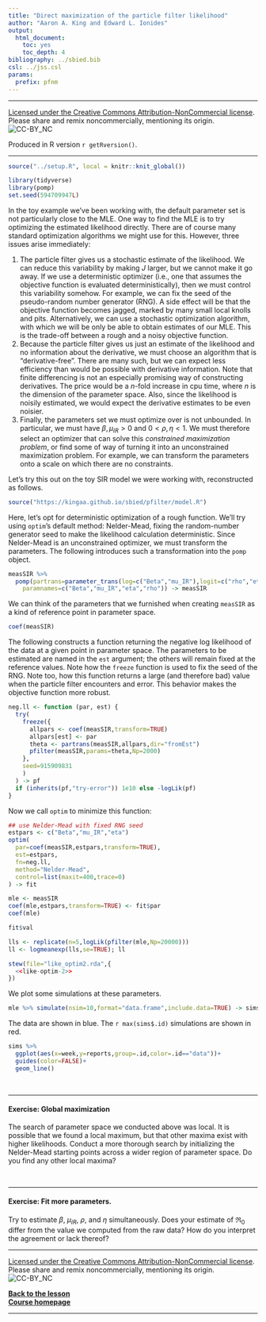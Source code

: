 ```yaml
---
title: "Direct maximization of the particle filter likelihood"
author: "Aaron A. King and Edward L. Ionides"
output:
  html_document:
    toc: yes
    toc_depth: 4
bibliography: ../sbied.bib
csl: ../jss.csl
params:
  prefix: pfnm
---
```


-----------------------------------

[Licensed under the Creative Commons Attribution-NonCommercial license](http://creativecommons.org/licenses/by-nc/4.0/).
Please share and remix noncommercially, mentioning its origin.  
![CC-BY_NC](../graphics/cc-by-nc.png)

Produced in R version `r getRversion()`.

-----------------------------------

```r
source("../setup.R", local = knitr::knit_global())
```
```r
library(tidyverse)
library(pomp)
set.seed(594709947L)
```

\newcommand\prob{\mathbb{P}}
\newcommand\E{\mathbb{E}}
\newcommand\var{\mathrm{Var}}
\newcommand\cov{\mathrm{Cov}}
\newcommand\loglik{\ell}
\newcommand\R{\mathbb{R}}
\newcommand\data[1]{#1^*}
\newcommand\params{\, ; \,}
\newcommand\transpose{\scriptsize{T}}
\newcommand\eqspace{\quad\quad\quad}
\newcommand\lik{\mathscr{L}}
\newcommand\loglik{\ell}
\newcommand\profileloglik[1]{\ell^\mathrm{profile}_#1}
\newcommand\Rzero{\mathfrak{R}_0}

In the toy example we've been working with, the default parameter set is not particularly close to the MLE.
One way to find the MLE is to try optimizing the estimated likelihood directly.
There are of course many standard optimization algorithms we might use for this.
However, three issues arise immediately:

1. The particle filter gives us a stochastic estimate of the likelihood.
We can reduce this variability by making $J$ larger, but we cannot make it go away.
If we use a deterministic optimizer (i.e., one that assumes the objective function is evaluated deterministically), then we must control this variability somehow.
For example, we can fix the seed of the pseudo-random number generator (RNG).
A side effect will be that the objective function becomes jagged, marked by many small local knolls and pits.
Alternatively, we can use a stochastic optimization algorithm, with which we will be only be able to obtain estimates of our MLE.
This is the trade-off between a rough and a noisy objective function.
1. Because the particle filter gives us just an estimate of the likelihood and no information about the derivative, we must choose an algorithm that is "derivative-free".
There are many such, but we can expect less efficiency than would be possible with derivative information.
Note that finite differencing is not an especially promising way of constructing derivatives. 
The price would be a $n$-fold increase in cpu time, where $n$ is the dimension of the parameter space.
Also, since the likelihood is noisily estimated, we would expect the derivative estimates to be even noisier.
1. Finally, the parameters set we must optimize over is not unbounded.
In particular, we must have $\beta,\mu_{IR}>0$ and $0<\rho,\eta<1$.
We must therefore select an optimizer that can solve this *constrained maximization problem*, or find some of way of turning it into an unconstrained maximization problem.
For example, we can transform the parameters onto a scale on which there are no constraints.

Let's try this out on the toy SIR model we were working with, reconstructed as follows.

```r
source("https://kingaa.github.io/sbied/pfilter/model.R")
```

Here, let's opt for deterministic optimization of a rough function.
We'll try using `optim`'s default method: Nelder-Mead, fixing the random-number generator seed to make the likelihood calculation deterministic.
Since Nelder-Mead is an unconstrained optimizer, we must transform the parameters.
The following introduces such a transformation into the `pomp` object.
```r
measSIR %>%
  pomp(partrans=parameter_trans(log=c("Beta","mu_IR"),logit=c("rho","eta")),
    paramnames=c("Beta","mu_IR","eta","rho")) -> measSIR
```

We can think of the parameters that we furnished when creating `measSIR` as a kind of reference point in parameter space.
```r
coef(measSIR)
```

The following constructs a function returning the negative log likelihood of the data at a given point in parameter space.
The parameters to be estimated are named in the `est` argument;
the others will remain fixed at the reference values.
Note how the `freeze` function is used to fix the seed of the RNG.
Note too, how this function returns a large (and therefore bad) value when the particle filter encounters and error.
This behavior makes the objective function more robust.

```r
neg.ll <- function (par, est) {
  try(
    freeze({
      allpars <- coef(measSIR,transform=TRUE)
      allpars[est] <- par
      theta <- partrans(measSIR,allpars,dir="fromEst")
      pfilter(measSIR,params=theta,Np=2000)
    },
    seed=915909831
    )
  ) -> pf
  if (inherits(pf,"try-error")) 1e10 else -logLik(pf)
}
```

Now we call `optim` to minimize this function:
```r
## use Nelder-Mead with fixed RNG seed
estpars <- c("Beta","mu_IR","eta")
optim(
  par=coef(measSIR,estpars,transform=TRUE),
  est=estpars,
  fn=neg.ll,
  method="Nelder-Mead",
  control=list(maxit=400,trace=0)
) -> fit

mle <- measSIR
coef(mle,estpars,transform=TRUE) <- fit$par
coef(mle)

fit$val

lls <- replicate(n=5,logLik(pfilter(mle,Np=20000)))
ll <- logmeanexp(lls,se=TRUE); ll
```
```r
stew(file="like_optim2.rda",{
  <<like-optim-2>>
})
```

We plot some simulations at these parameters.
```r
mle %>% simulate(nsim=10,format="data.frame",include.data=TRUE) -> sims
```
The data are shown in blue.
The `r max(sims$.id)` simulations are shown in red.
```r
sims %>%
  ggplot(aes(x=week,y=reports,group=.id,color=.id=="data"))+
  guides(color=FALSE)+
  geom_line()
```

<br>

--------------------------

#### Exercise: Global maximization

The search of parameter space we conducted above was local.
It is possible that we found a local maximum, but that other maxima exist with higher likelihoods.
Conduct a more thorough search by initializing the Nelder-Mead starting points across a wider region of parameter space.
Do you find any other local maxima?

<br>

--------

#### Exercise: Fit more parameters.

Try to estimate $\beta$, $\mu_{IR}$, $\rho$, and $\eta$ simultaneously.
Does your estimate of $\Rzero$ differ from the value we computed from the raw data?
How do you interpret the agreement or lack thereof?

------------------

[Licensed under the Creative Commons Attribution-NonCommercial license](http://creativecommons.org/licenses/by-nc/4.0/).
Please share and remix noncommercially, mentioning its origin.  
![CC-BY_NC](../graphics/cc-by-nc.png)

[**Back to the lesson**](./index.html)  
[**Course homepage**](../index.html)  

--------------------------
